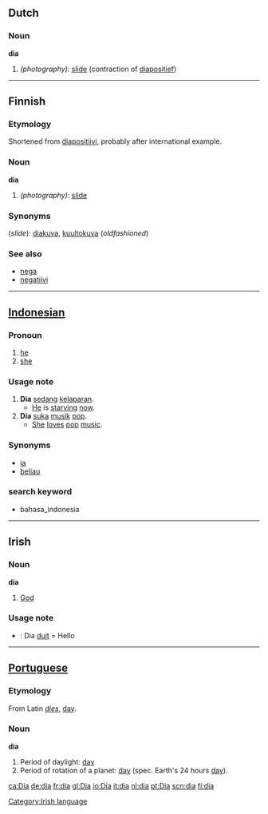 ==Dutch==
===Noun===
'''dia'''
# ''(photography):'' [[slide]] (contraction of [[diapositief]]) {{m}}

----
==Finnish==

===Etymology===
Shortened from [[diapositiivi]], probably after international example.

===Noun===
'''dia'''

# ''(photography)'': [[slide]]

===Synonyms===
(''slide''): [[diakuva]], [[kuultokuva]] (''oldfashioned'')

===See also===
*[[nega]]
*[[negatiivi]]

----

==[[Indonesian]]==
===Pronoun===
# [[he]]
# [[she]]
===Usage note===
# '''Dia''' [[sedang]] [[lapar|kelaparan]].
#* [[he|He]] is [[starve|starving]] [[now]].
# '''Dia''' [[suka]] [[musik]] [[pop]].
#* [[she|She]] [[love]]s [[pop]] [[music]].
===Synonyms===
* [[ia]]
* [[beliau]]
===search keyword===
* bahasa_indonesia

----

==Irish==
===Noun===
'''dia'''
# [[God]]
===Usage note===
* {{idiom}}: Dia [[duit]] = Hello

----

==[[Portuguese]]==
===Etymology===
From Latin ''[[dies]]'', [[day]].
===Noun===
'''dia'''
#Period of daylight: [[day]]
#Period of rotation of a planet: [[day]] (spec. Earth's 24 hours [[day]]).

[[Category:Irish language]]

[[ca:Dia]]
[[de:dia]]
[[fr:dia]]
[[gl:Dia]]
[[io:Dia]]
[[it:dia]]
[[nl:dia]]
[[pt:Dia]]
[[scn:dia]]
[[fi:dia]]